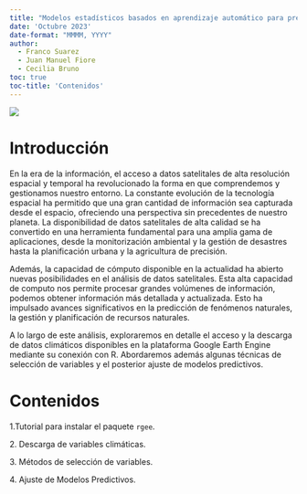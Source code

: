 ```yaml
---
title: "Modelos estadísticos basados en aprendizaje automático para predecir enfermedades en cultivos agrícolas usando variables climáticas de productos satelitales"
date: 'Octubre 2023'
date-format: "MMMM, YYYY"
author: 
  - Franco Suarez
  - Juan Manuel Fiore
  - Cecilia Bruno 
toc: true
toc-title: 'Contenidos'
---
```


![](/imagenes/logo_gab_2023.png)

# Introducción

En la era de la información, el acceso a datos satelitales de alta resolución espacial y temporal ha revolucionado la forma en que comprendemos y gestionamos nuestro entorno. La constante evolución de la tecnología espacial ha permitido que una gran cantidad de información sea capturada desde el espacio, ofreciendo una perspectiva sin precedentes de nuestro planeta. La disponibilidad de datos satelitales de alta calidad se ha convertido en una herramienta fundamental para una amplia gama de aplicaciones, desde la monitorización ambiental y la gestión de desastres hasta la planificación urbana y la agricultura de precisión.

Además, la capacidad de cómputo disponible en la actualidad ha abierto nuevas posibilidades en el análisis de datos satelitales. Esta alta capacidad de computo nos permite procesar grandes volúmenes de información, podemos obtener información más detallada y actualizada. Esto ha impulsado avances significativos en la predicción de fenómenos naturales, la gestión y planificación de recursos naturales.

A lo largo de este análisis, exploraremos en detalle el acceso y la descarga de datos climáticos disponibles en la plataforma Google Earth Engine mediante su conexión con R. Abordaremos además algunas técnicas de selección de variables  y el posterior ajuste de modelos predictivos.

# Contenidos

1.Tutorial para instalar el paquete `rgee`.

2\. Descarga de variables climáticas.

3\. Métodos de selección de variables.

4\. Ajuste de Modelos Predictivos.
